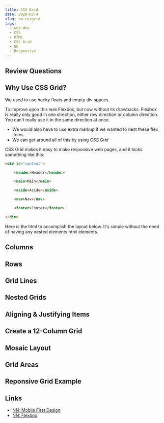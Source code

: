 ```yaml
---
title: CSS Grid  
date: 2020-03-4
slug: nn-cssgrid
tags:
  - web-dev
  - CSS
  - HTML 
  - CSS Grid
  - NN
  - Responsive
---
```


## Review Questions

## Why Use CSS Grid?
We used to use hacky floats and empty div spaces.

To improve upon this was Flexbox, but now without its drawbacks. Flexbox is really only good in one direction, either row direction or column direction. You can't really use it in the same direction at once.
- We would also have to use extra markup if we wanted to nest these flex items.
- We can get around all of this by using *CSS Grid*

CSS Grid makes it easy to make responsive web pages, and it looks something like this:
```html 
<div id="content">

    <header>Header</header>

    <main>Main</main>

    <aside>Aside</aside>

    <nav>Nav</nav>

    <footer>Footer</footer>

</div>
```
Here is the html to accomplish the layout below. It's simple without the need of having any nested elements html elements.




## Columns

## Rows

## Grid Lines


## Nested Grids

## Aligning & Justifying Items

## Create a 12-Column Grid

## Mosaic Layout

## Grid Areas

## Reponsive Grid Example


## Links

 - [NN: Mobile First Design](/nn-mobile-first-responsive-design)
 - [NN: Flexbox](/nn-css-flexbox)